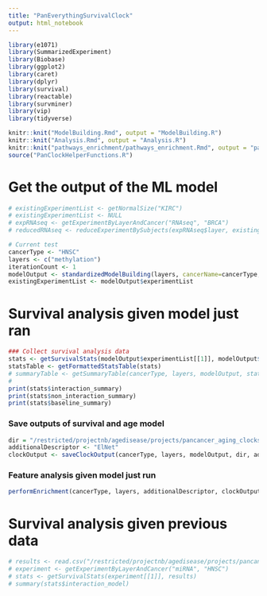 ```yaml
---
title: "PanEverythingSurvivalClock"
output: html_notebook
---
```


```r
library(e1071) 
library(SummarizedExperiment)
library(Biobase)
library(ggplot2)
library(caret)
library(dplyr)
library(survival)
library(reactable)
library(survminer)
library(vip)
library(tidyverse)

knitr::knit("ModelBuilding.Rmd", output = "ModelBuilding.R")
knitr::knit("Analysis.Rmd", output = "Analysis.R")
knitr::knit("pathways_enrichment/pathways_enrichment.Rmd", output = "pathways_enrichment/pathways_enrichment.R")
source("PanClockHelperFunctions.R")
```

# Get the output of the ML model
```r
# existingExperimentList <- getNormalSize("KIRC")
# existingExperimentList <- NULL
# expRNAseq <- getExperimentByLayerAndCancer("RNAseq", "BRCA")
# reducedRNAseq <- reduceExperimentBySubjects(expRNAseq$layer, existingExperimentList$RNAseq_Normal)

# Current test
cancerType <- "HNSC"
layers <- c("methylation")
iterationCount <- 1
modelOutput <- standardizedModelBuilding(layers, cancerName=cancerType, methodNames=c("glmnwt"), splitSize=1, seed=43, existingExperimentsList=existingExperimentList, iterationCount=iterationCount, applyBiasCorrection=FALSE, combiningNormal=FALSE, scaleByNormal=FALSE)
existingExperimentList <- modelOutput$experimentList
```

# Survival analysis given model just ran
```r
### Collect survival analysis data
stats <- getSurvivalStats(modelOutput$experimentList[[1]], modelOutput$ModelBuilding$predicted, applyBiasCorrection=FALSE, covariates_to_include=c("race"))
statsTable <- getFormattedStatsTable(stats)
# summaryTable <- getSummaryTable(cancerType, layers, modelOutput, stats)
# 
print(stats$interaction_summary)
print(stats$non_interaction_summary)
print(stats$baseline_summary)
```

### Save outputs of survival and age model
```r
dir = "/restricted/projectnb/agedisease/projects/pancancer_aging_clocks/results/CoefficientFrames/"
additionalDescriptor <- "ElNet"
clockOutput <- saveClockOutput(cancerType, layers, modelOutput, dir, additionalDescriptor, crossValidating=(iterationCount > 1))
```

### Feature analysis given model just run
```r
performEnrichment(cancerType, layers, additionalDescriptor, clockOutput)
```

# Survival analysis given previous data
```r
# results <- read.csv("/restricted/projectnb/agedisease/projects/pancancer_aging_clocks/results/ElasticNet_HNSC_HPV_Negative/ElasticNetRNAseqCompleteSet.csv")
# experiment <- getExperimentByLayerAndCancer("miRNA", "HNSC")
# stats <- getSurvivalStats(experiment[[1]], results)
# summary(stats$interaction_model)
```
